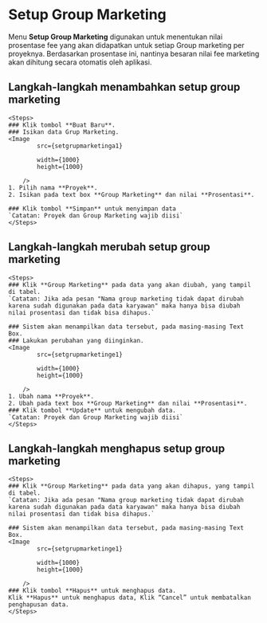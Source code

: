 



# Setup Group Marketing

Menu **Setup Group Marketing** digunakan untuk menentukan nilai prosentase fee
yang akan didapatkan untuk setiap Group marketing per proyeknya. Berdasarkan
prosentase ini, nantinya besaran nilai fee marketing akan dihitung secara otomatis
oleh aplikasi.

## Langkah-langkah menambahkan setup group marketing

    <Steps>
    ### Klik tombol **Buat Baru**.
    ### Isikan data Grup Marketing.
    <Image
            src={setgrupmarketinga1}
            
            width={1000}
            height={1000}
                
        />
    1. Pilih nama **Proyek**.
    2. Isikan pada text box **Group Marketing** dan nilai **Prosentasi**.

    ### Klik tombol **Simpan** untuk menyimpan data
    `Catatan: Proyek dan Group Marketing wajib diisi`
    </Steps>

## Langkah-langkah merubah setup group marketing

    <Steps>
    ### Klik **Group Marketing** pada data yang akan diubah, yang tampil di tabel.
    `Catatan: Jika ada pesan "Nama group marketing tidak dapat dirubah karena sudah digunakan pada data karyawan" maka hanya bisa diubah nilai prosentasi dan tidak bisa dihapus.`

    ### Sistem akan menampilkan data tersebut, pada masing-masing Text Box.
    ### Lakukan perubahan yang diinginkan.
    <Image
            src={setgrupmarketinge1}
            
            width={1000}
            height={1000}
                
        />
    1. Ubah nama **Proyek**.
    2. Ubah pada text box **Group Marketing** dan nilai **Prosentasi**.
    ### Klik tombol **Update** untuk mengubah data.
    `Catatan: Proyek dan Group Marketing wajib diisi`
    </Steps>

## Langkah-langkah menghapus setup group marketing

    <Steps>
    ### Klik **Group Marketing** pada data yang akan dihapus, yang tampil di tabel.
    `Catatan: Jika ada pesan "Nama group marketing tidak dapat dirubah karena sudah digunakan pada data karyawan" maka hanya bisa diubah nilai prosentasi dan tidak bisa dihapus.`

    ### Sistem akan menampilkan data tersebut, pada masing-masing Text Box.
    <Image
            src={setgrupmarketinge1}
            
            width={1000}
            height={1000}
                
        />
    ### Klik tombol **Hapus** untuk menghapus data.
    Klik **Hapus** untuk menghapus data, Klik “Cancel” untuk membatalkan
    penghapusan data.
    </Steps>
